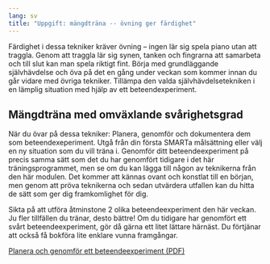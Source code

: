 ```yaml
---
lang: sv
title: "Uppgift: mängdträna -- övning ger färdighet"
---
```


Färdighet i dessa tekniker kräver övning -- ingen lär sig spela piano
utan att traggla. Genom att traggla lär sig synen, tanken och fingrarna
att samarbeta och till slut kan man spela riktigt fint. Börja med
grundläggande självhävdelse och öva på det en gång under veckan som
kommer innan du går vidare med övriga tekniker. Tillämpa den valda
självhävdelsetekniken i en lämplig situation med hjälp av ett
beteendexperiment.

<!-- ##dfa4a6ae5f2ed4371ba857a25724761d= -->

## Mängdträna med omväxlande svårighetsgrad

När du övar på dessa tekniker: Planera, genomför och dokumentera dem som
beteendexeperiment. Utgå från din första SMARTa målsättning eller välj
en ny situation som du vill träna i. Genomför ditt beteendeexperiment på
precis samma sätt som det du har genomfört tidigare i det här
träningsprogrammet, men se om du kan lägga till någon av teknikerna från
den här modulen. Det kommer att kännas ovant och konstlat till en
början, men genom att pröva teknikerna och sedan utvärdera utfallen kan
du hitta de sätt som ger dig framkomlighet för dig.

<!-- Du kan använda formuläret nedan hur många gånger du vill: När du har -->
<!-- fyllt i det en första gång kommer det automatiskt visas en länk ovanför -->
<!-- det som du kan använda för att skapa en ytterligare version av -->
<!-- formuläret. -->

Sikta på att utföra åtminstone 2 olika beteendeexperiment den här
veckan. Ju fler tillfällen du tränar, desto bättre! Om du tidigare har
genomfört ett svårt beteendeexperiment, gör då gärna ett litet lättare
härnäst. Du förtjänar att också få bokföra lite enklare vunna
framgångar.

::: {.content-visible when-format="html"}
[Planera och genomför ett beteendeexperiment (PDF)](forms/be.pdf)
:::

<!-- ##9b8b61c045023b0272235c8f621cf001= -->